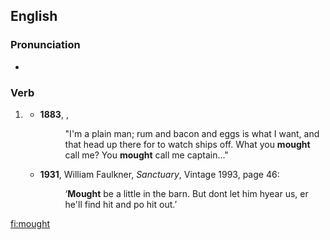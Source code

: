 ==English==

===Pronunciation===
*{{a|UK|US}} {{IPA|/maʊt/|lang=en}}

===Verb===
{{head|en|verb form}}

# {{context|obsolete|outside|US|_|dialects|lang=en}} {{alternative form of|might|lang=en}}
#*'''1883''', {{w|Robert Louis Stevenson}}, ''{{w|Treasure Island}}''
#*:"I'm a plain man; rum and bacon and eggs is what I want, and that head up there for to watch ships off. What you '''mought''' call me? You '''mought''' call me captain..."
#*'''1931''', William Faulkner, ''Sanctuary'', Vintage 1993, page 46:
#*:‘'''Mought''' be a little in the barn. But dont let him hyear us, er he'll find hit and po hit out.’

[[fi:mought]]